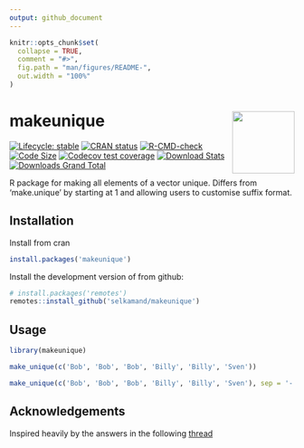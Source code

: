 ```yaml
---
output: github_document
---
```


<!-- README.md is generated from README.Rmd. Please edit that file -->

```r
knitr::opts_chunk$set(
  collapse = TRUE,
  comment = "#>",
  fig.path = "man/figures/README-",
  out.width = "100%"
)
```

# makeunique <img src="man/figures/logo.png" align="right" height="110"/>

<!-- badges: start -->
[![Lifecycle: stable](https://img.shields.io/badge/lifecycle-stable-brightgreen.svg)](https://lifecycle.r-lib.org/articles/stages.html#stable)
[![CRAN status](https://www.r-pkg.org/badges/version/makeunique)](https://CRAN.R-project.org/package=makeunique) [![R-CMD-check](https://github.com/selkamand/makeunique/actions/workflows/R-CMD-check.yaml/badge.svg)](https://github.com/selkamand/makeunique/actions/workflows/R-CMD-check.yaml) 
[![Code Size](https://img.shields.io/github/languages/code-size/selkamand/makeunique.svg)](https://github.com/selkamand/makeunique)
[![Codecov test coverage](https://codecov.io/gh/selkamand/makeunique/branch/master/graph/badge.svg)](https://app.codecov.io/gh/selkamand/makeunique?branch=master)
[![Download Stats](http://cranlogs.r-pkg.org/badges/makeunique)](https://cran.r-project.org/package=makeunique)
[![Downloads Grand Total](http://cranlogs.r-pkg.org/badges/grand-total/makeunique)](https://cran.r-project.org/package=makeunique)
<!-- badges: end -->

R package for making all elements of a vector unique. Differs from 'make.unique' by starting at 1 and allowing users to customise suffix format.

## Installation

Install from cran

``` r
install.packages('makeunique')
```

Install the development version of from github:

``` r
# install.packages('remotes')
remotes::install_github('selkamand/makeunique')
```

## Usage

```r
library(makeunique)

make_unique(c('Bob', 'Bob', 'Bob', 'Billy', 'Billy', 'Sven'))

make_unique(c('Bob', 'Bob', 'Bob', 'Billy', 'Billy', 'Sven'), sep = '-', wrap_in_brackets = FALSE)

```

## Acknowledgements

Inspired heavily by the answers in the following [thread](https://stackoverflow.com/questions/7659891/r-make-unique-starting-in-1)
